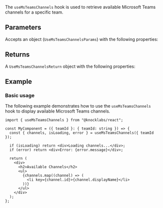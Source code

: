 The `useMsTeamsChannels` hook is used to retrieve available Microsoft Teams channels for a specific team.

## Parameters

Accepts an object (`UseMsTeamsChannelsParams`) with the following properties:

<Attributes>
  <Attribute
    name="teamId"
    type="string"
    description="The ID of the Microsoft Teams team to get channels for."
  />
</Attributes>

## Returns

A `UseMsTeamsChannelsReturn` object with the following properties:

<Attributes>
  <Attribute
    name="channels"
    type="MsTeamsChannel[]"
    description="Array of available Microsoft Teams channels."
  />
  <Attribute
    name="isLoading"
    type="boolean"
    description="Whether channels are being loaded."
  />
  <Attribute
    name="error"
    type="Error | null"
    description="Error object if the request failed."
  />
</Attributes>

## Example

### Basic usage

The following example demonstrates how to use the `useMsTeamsChannels` hook to display available Microsoft Teams channels.

```tsx
import { useMsTeamsChannels } from "@knocklabs/react";

const MyComponent = ({ teamId }: { teamId: string }) => {
  const { channels, isLoading, error } = useMsTeamsChannels({ teamId });

  if (isLoading) return <div>Loading channels...</div>;
  if (error) return <div>Error: {error.message}</div>;

  return (
    <div>
      <h2>Available Channels</h2>
      <ul>
        {channels.map((channel) => (
          <li key={channel.id}>{channel.displayName}</li>
        ))}
      </ul>
    </div>
  );
};
```
